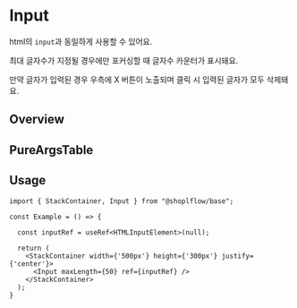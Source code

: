 
<Meta of={InputStories} />

# Input

html의 `input`과 동일하게 사용할 수 있어요.

최대 글자수가 지정될 경우에만 포커싱할 때 글자수 카운터가 표시돼요.

만약 글자가 입력된 경우 우측에 X 버튼이 노출되며 클릭 시 입력된 글자가 모두 삭제돼요.


## Overview

<Canvas of={InputStories.Playground} />

## PureArgsTable

<PureArgsTable of={Input} />

## Usage

```tsx
import { StackContainer, Input } from "@shoplflow/base";

const Example = () => {

  const inputRef = useRef<HTMLInputElement>(null);

  return (
    <StackContainer width={'500px'} height={'300px'} justify={'center'}>
      <Input maxLength={50} ref={inputRef} />
    </StackContainer>
  );
}
```

